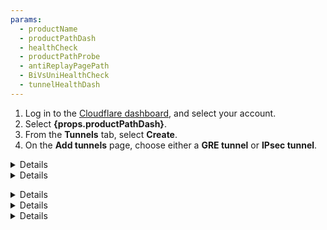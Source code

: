 ```yaml
---
params:
  - productName
  - productPathDash
  - healthCheck
  - productPathProbe
  - antiReplayPagePath
  - BiVsUniHealthCheck
  - tunnelHealthDash
---
```



<Render file="icmp-mfirewall" product="magic-transit" />

<Tabs syncKey="dashPlusAPI"> <TabItem label="Dashboard">

1. Log in to the [Cloudflare dashboard](https://dash.cloudflare.com/login), and select your account.
2. Select **{props.productPathDash}**.
3. From the **Tunnels** tab, select **Create**.
4. On the **Add tunnels** page, choose either a **GRE tunnel** or **IPsec tunnel**.

<Details header="GRE tunnel">

5. In **Name**, give your tunnel a descriptive name. This name must be unique, must not contain spaces or special characters, and must be 15 or fewer characters. Hover the mouse over `i` in the dashboard for more information.
6. Give your tunnel a description in **Description**. You do not have character restrictions here.
7. In **Interface address**, enter the internal IP address for your tunnel along with the interface's prefix length (either `/31` or `/30`). This is used to route traffic through the tunnel on the Cloudflare side. We recommend using an RFC1918 address scheme with a `/31` netmask, as it provides the most efficient use of IP address space.
8. In **Customer GRE endpoint**, enter your router's public IP address. This value is not needed if you intend to use a physical or virtual connection like Cloudflare Network Interconnect because Cloudflare will provide it.
9. In **Cloudflare GRE endpoint**, enter the anycast address you received from your account team.
10. Leave the default values for **TTL** and **MTU**.
11. _(Optional)_ **Tunnel health checks** are enabled by default. If you disable Tunnel health checks, your tunnels will appear 100% down in your <a href={props.tunnelHealthDash}>tunnel health dashboard</a> even when working. Cloudflare will keep sending traffic through the tunnel, without the means to detect if the tunnel goes down. You will have to set up your own system to detect down tunnels, as Cloudflare will not be able to warn you about down tunnels. Refer to <a href={props.productPathProbe}>Tunnel health checks</a> for more information.
12. _(Optional)_ If you keep **Tunnel health checks** enabled, choose the <a href={props.healthCheck}>**Health check rate**</a> for your tunnel. Available options are _Low_, _Medium_, and _High_.
13. The **Health check type** defaults to _Reply_ and to creating an ICMP reply. If your firewall drops this type of packet for assuming it is a type of attack, change this option to _Request_ which will create an ICMP request. Refer to <a href={props.productPathProbe}>Tunnel health checks</a> for more information.
14. The **Health check direction** defaults to **{props.BiVsUniHealthCheck}** for {props.productName}. Refer to [Bidirectional vs unidirectional health checks](#bidirectional-vs-unidirectional-health-checks) for more details.
15. _(Optional)_ **Health check target** is the customer end of the tunnel. This field is only visible when the **Health check direction** is set to _Unidirectional_.
16. _(Optional)_ We recommend you test your tunnel before officially adding it. To test the tunnel, select **Test tunnels**.
17. To add multiple tunnels, select **Add GRE tunnel** for each new tunnel.
18. After adding your tunnel information, select **Add tunnels** to save your changes.

</Details>

<Details header="IPsec tunnel">

5. In **Name**, give your tunnel a descriptive name. This name must be unique, must not contain spaces or special characters, and must be 15 or fewer characters. Hover the mouse over `i` in the dashboard for more information.
6. Give your tunnel a description in **Description**. You do not have character restrictions here.
7. In **Interface address**, enter the internal IP address for your tunnel along with the interface's prefix length (either `/31` or `/30`). This is used to route traffic through the tunnel on the Cloudflare side. We recommend using an RFC1918 address scheme with a `/31` netmask, as it provides the most efficient use of IP address space.
8. In **Customer endpoint**, enter your router's public IP address. This value is only required if your router is using an IKE ID of type `ID_IPV4_ADDR`.
9. In **Cloudflare endpoint**, enter the anycast address you received from your account team.
10. _(Optional)_ **Tunnel health checks** are enabled by default. If you disable Tunnel health checks,, your tunnels will appear 100% down in your <a href={props.tunnelHealthDash}>tunnel health dashboard</a> even when working. Cloudflare will keep sending traffic through the tunnel, without the means to detect if the tunnel goes down. You will have to set up your own system to detect down tunnels, as Cloudflare will not be able to warn you about down tunnels. Refer to <a href={props.productPathProbe}>Tunnel health checks</a> for more information.
11. _(Optional)_ If you keep **Tunnel health checks** enabled, choose the <a href={props.healthCheck}>**Health check rate**</a> for your tunnel. Available options are _Low_, _Medium_ and _High_.
12. _(Optional)_ The **Health check type** defaults to _Reply_ and to creating an ICMP reply. If your firewall drops this type of packet for assuming it is a type of attack, change this option to _Request_ which will create an ICMP request. Refer to <a href={props.productPathProbe}>Tunnel health checks</a> for more information.
13. _(Optional)_ The **Health check direction** defaults to **{props.BiVsUniHealthCheck}** for {props.productName}. Refer to [Bidirectional vs unidirectional health checks](#bidirectional-vs-unidirectional-health-checks) for more details.
14. _(Optional)_ **Health check target** is the customer end of the tunnel. This field is only visible when the **Health check direction** is set to _Unidirectional_.

:::note
IPsec tunnels will not function without a pre-shared key (PSK).
:::

14. If you do not have a pre-shared key yet:

    1. Select **Add pre-shared key later**.
    2. _(Optional)_ We recommend you test your tunnel configuration before officially adding it. To test the tunnel, select **Test tunnels**.
    3. Select **Add tunnels**.
    4. The Cloudflare dashboard will load the list of tunnels you have configured. The IPsec tunnel you have just created will be listed with a warning in the form of a triangle to let you know it is not yet functional. Select **Edit**.
    5. Choose **Generate a new pre-shared key** > **Update and generate a pre-shared key**. Save the key to a safe place, and select **Done**.

15. If you already have a pre-shared key:

    1. Select **Use my own pre-shared key**.
    2. Paste your key in **Your pre-shared key**.
    3. _(Optional)_ We recommend you test your tunnel before officially adding it. To test the tunnel, select **Test tunnels**.
    4. Select **Add tunnels**.

16. (Optional) Enable **Replay protection** if you have devices that do not support disabling it. Refer to <a href={props.antiReplayPagePath}>Anti-replay protection</a> for more information.

</Details>

</TabItem> <TabItem label="API">

<Render file="connector/account-id-api-key" product="magic-wan" />

<Details header="GRE tunnel">

Create a `POST` request [using the API](/api/operations/magic-gre-tunnels-create-gre-tunnels) to create a GRE tunnel. You will need your [API Key](/fundamentals/api/get-started/keys/#view-your-global-api-key).

Example:

```bash
curl https://api.cloudflare.com/client/v4/accounts/{account_id}/magic/gre_tunnels \
--header "X-Auth-Email: <EMAIL>" \
--header "X-Auth-Key: <API_KEY>" \
--header "Content-Type: application/json" \
--data '{
  "gre_tunnels": [
    {
      "name": "<TUNNEL_NAME>",
      "description": "<TUNNEL_DESCRIPTION>",
      "interface_address": "<INTERFACE_ADDRESS>",
      "cloudflare_gre_endpoint": "<CLOUDFLARE_ENDPOINT>",
      "customer_gre_endpoint": "<CUSTOMER_ENDPOINT>"
    }
  ]
}'
```

</Details>

<Details header="IPsec tunnel">

1. Create a `POST` request [using the API](/api/operations/magic-ipsec-tunnels-create-ipsec-tunnels) to create an IPsec tunnel. You will need your [API Key](/fundamentals/api/get-started/keys/#view-your-global-api-key).

Note that in example below, replay protection is disabled by default. You can enable it with the flag `"replay_protection": true` for each IPsec tunnel, if the devices you use do not support disabling this feature. If you have already created IPsec tunnels, update them with a [`PUT` request](https://developers.cloudflare.com/api/operations/magic-ipsec-tunnels-update-ipsec-tunnel). <br/> Refer to <a href={props.antiReplayPagePath}>Anti-replay protection</a> for more information on this topic.

Example:

```bash
curl https://api.cloudflare.com/client/v4/accounts/{account_id}/magic/ipsec_tunnels \
--header "X-Auth-Email: <EMAIL>" \
--header "X-Auth-Key: <API_KEY>" \
--header "Content-Type: application/json" \
--data '{
  "ipsec_tunnels": [
    {
      "name": "<TUNNEL_NAME>",
      "description": "<TUNNEL_DESCRIPTION>",
      "interface_address": "<INTERFACE_ADDRESS>",
      "cloudflare_endpoint": "<CLOUDFLARE_ENDPOINT>",
      "customer_endpoint": "<CUSTOMER_ENDPOINT>",
      "replay_protection": false
    }
  ]
}'
```

```json output
{
	"result": {
		"ipsec_tunnels": [
			{
				"id": "<YOUR_TUNNEL_ID>",
				"interface_address": "<INTERFACE_ADDRESS>",
				"created_on": "2023-04-21T10:42:22.138586Z",
				"modified_on": "2023-04-21T10:42:22.138586Z",
				"name": "<TUNNEL_NAME>",
				"cloudflare_endpoint": "<CLOUDFLARE_ENDPOINT>",
				"customer_endpoint": "<CUSTOMER_ENDPOINT>",
				"remote_identities": {
					"hex_id": "<HEX_ID>",
					"fqdn_id": "<FQDN_ID>.ipsec.cloudflare.com",
					"user_id": "ipsec@<USER_ID>.ipsec.cloudflare.com"
				},
				"description": " test",
				"health_check": {
					"enabled": true,
					"target": "<TARGET>",
					"type": "reply",
					"rate": "mid"
				}
			}
		]
	},
	"success": true,
	"errors": [],
	"messages": []
}
```

2. Create a `POST` request to generate a PSK. Use the tunnel `id` you received from the previous command (exemplified by `<YOUR_TUNNEL_ID>` above):

```bash
curl --request POST \
https://api.cloudflare.com/client/v4/accounts/{account_id}/magic/ipsec_tunnels/{your_tunnel_id}/psk_generate \
--header "X-Auth-Email: <EMAIL>" \
--header "X-Auth-Key: <API_KEY>"
```

```json output
{
	"result": {
		"ipsec_id": "<IPSEC_ID>",
		"ipsec_tunnel_id": "<IPSEC_TUNNEL>",
		"psk": "<YOUR_PSK_KEY>",
		"psk_metadata": {
			"last_generated_on": "2023-04-21T10:48:15.953887008Z"
		}
	},
	"success": true,
	"errors": [],
	"messages": []
}
```

3. Use the above `psk` value to configure the IPsec tunnel on your equipment. You do not need to take further action to use the PSK on Cloudflare's side, as this value is automatically set.

</Details>

<Details header="Configure bidirectional health checks">

Bidirectional health checks are available for GRE and IPsec tunnels. For Magic WAN this option defaults to bidirectional, while for Magic Transit it defaults to unidirectional.

You can enable bidirectional health checks via the API with `--data '{"health_check": {"direction": "bidirectional"}}'`. For example:

```bash
curl https://api.cloudflare.com/client/v4/accounts/{account_id}/magic/ipsec_tunnels \
--header "X-Auth-Email: <EMAIL>" \
--header "X-Auth-Key: <API_KEY>" \
--header "Content-Type: application/json" \
--data '{"health_check": {"direction": "bidirectional"}}'
```

</Details>

</TabItem> </Tabs>

